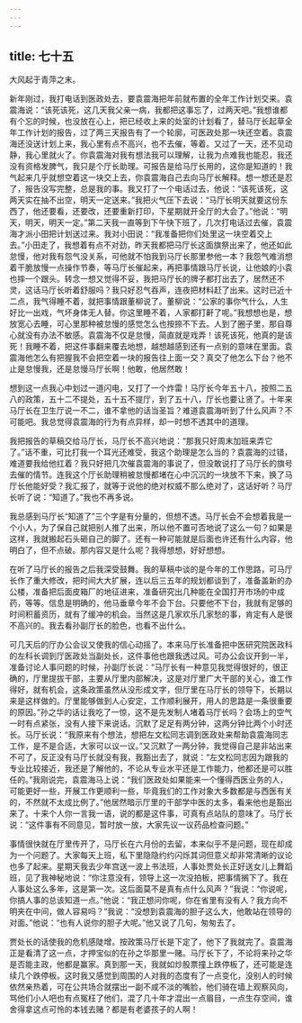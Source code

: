 ```yaml
---
---
---
```

title: 七十五
---




大风起于青萍之末。

新年刚过，我打电话到医政处去，要袁震海把年前就布置的全年工作计划交来。袁震海说：“该死该死，这几天我父亲一病，我都把这事忘了，过两天吧。”我想谁都有个忘的时候，也没放在心上，把已经收上来的处室的计划看了，替马厅长起草全年工作计划的报告，过了两三天报告有了一个轮廓，可医政处那一块还空着。袁震海还没送计划上来，我心里有点不高兴，也不去催，等着。又过了一天，还不见动静，我心里就火了。你袁震海对我有想法我可以理解，让我为点难我也能忍，我还没有资格发脾气，我只是个厅长助理。可报告是给马厅长用的，这你是知道的！我气起来几乎就想空着这一块交上去，你袁震海自己去向马厅长解释。想一想还是忍了，报告没写完整，总是我的事。我又打了一个电话过去，他说：“该死该死，这两天实在抽不出空，明天一定送来。”我把火气压下去说：“马厅长明天就要这份东西了，他还要看，还要改，还要重新打印，下星期就开全厅的大会了。”他说：“明天，明天，明天一定。”第二天我一直等到下午快下班了，几次打电话过去催，袁震海才派小田把计划送过来。我对小田说：“我准备把你们处里这一块空着交上去。”小田走了，我想着有点不对劲，昨天我都把马厅长这面旗祭出来了，他还如此怠慢，他对我有怨气没关系，可他就不怕我到马厅长那里参他一本？我怨气难消想着干脆放慢一点操作节奏，等马厅长催起来，再把事情跟马厅长说，让他娘的小袁也摔一个跟头。转念一想又觉得不妥，我把马厅长的牌子都打出去了，居然还不灵，这话马厅长听着舒服吗？我只好忍气吞声，连夜把材料赶了出来。这时已近十二点，我气得睡不着，就把事情跟董柳说了。董柳说：“公家的事你气什么，人生好比一出戏，气坏身体无人替。你这里睡不着，人家都打鼾了呢。”我想想也是，想放宽心去睡，可心里那种被怠慢的感觉怎么也按捺不下去。人到了圈子里，那自尊心就没有办法不敏感。袁震海不仅是怠慢，简直就是戏弄！该死该死，他真的是该死！我睡不着，把这件事翻来覆去地想，越想越感到还有一点别的意味在里面。袁震海他怎么有把握我不会把空着一块的报告往上面一交？真交了他怎么下台？他不止是怠慢我，还是怠慢马厅长啊！他敢，他居然敢！

想到这一点我心中划过一道闪电，又打了一个炸雷！马厅长今年五十八，按照二五八的政策，五十二不提处，五十五不提厅，到了五十八，厅长也要让贤了。十年来马厅长在卫生厅说一不二，谁不拿他的话当圣旨？难道袁震海听到了什么风声？不可能吧。我总觉得袁震海的行为有点异样，却一时想不透其中的道理。

我把报告的草稿交给马厅长，马厅长不高兴地说：“那我只好周末加班来弄它了。”话不重，可比打我一个耳光还难受，我这个助理是怎么当的？袁震海的过错，难道要我给他扛着？我只好把几次催袁震海的事说了，但没敢说打了马厅长的旗号去催的情节。连我这个厅长助理稍被怠慢都堵在心中沉沉的一块放不下来，换了马厅长他能好受？我汇报了，就等于说他的绝对权威不那么绝对了，这话好听？马厅长听了说：“知道了。”我也不再多说。

我总感到马厅长“知道了”三个字是有分量的，但想不透。马厅长会不会想着我是一个小人，为了保自己就把别人推了出来，所以他不置可否地说了这么一句？如果是这样，我就搬起石头砸自己的脚了。还有一种可能就是后面也许还有什么内容，他明白了，但不点破。那内容又是什么呢？我得想想，好好想想。

在听了马厅长的报告之后我深受鼓舞。我的草稿中谈的是今年的工作思路，可马厅长作了重大修改，把时间大大扩展，连以后三五年的规划都谈到了，准备盖新的办公楼，准备把后面皮箱厂的地征进来，准备研究出几种能在全国打开市场的中成药，等等。信息是明确的，他马垂章今年不会下台。只要他不下台，我就有足够的时间积蓄资历，就有了缓冲的机会。当然这是几家欢乐几家愁的事，肯定有人是很不高兴的。我去看孙副厅长的脸色，也看不出什么。

可几天后的厅办公会议又使我的信心动摇了。本来马厅长准备把中医研究院医政科的左科长调到厅医政处当副处长，这件事他也跟我透过风。可办公会议开到一半，准备讨论人事问题的时候，孙副厅长说：“马厅长有一种意见我觉得很好的，很正确的，厅里提拔干部，主要从厅里内部解决，这是对厅里广大干部的关心，谁工作得好，就有机会，这条政策虽然从没形成文字，但厅里在马厅长的领导下，长期以来是这样做的。厅里能够做到人心安定，工作顺利展开，用人的思路是一条很重要的原因。”孙之华的话让我吃了一惊，这不是先发制人堵着马厅长吗？会场上的空气一时有点紧张，没有人接下来说话。沉默了足足有两分钟，这两分钟比两个小时还长。马厅长说：“我原来有个想法，想把左文松同志调到医政处来帮助袁震海同志工作，是不是合适，大家可以议一议。”又沉默了一两分钟，我觉得自己是非站出来不可了，反正没有马厅长就没有我，我豁出去了，就说：“左文松同志因为跟我的专业比较接近，我还是了解他的，不论从专业水平还是工作能力，他都还是可以胜任的。”我刚说完，袁震海马上说：“我们医政处如果能来一个懂得西医业务的人，可能更好一些，开展工作更顺利一些，毕竟我们的工作对象大多数都是与西医有关的，不然就不太成比例了。”他居然暗示厅里的干部学中医的太多，看来他也是豁出来了。十来个人你一言我一语，说的都是这件事，可真有点站队的意味了。马厅长说：“这件事有不同意见，暂时放一放，大家先议一议药品检查问题。”

事情很快就在厅里传开了，马厅长在六月份的去留，本来似乎不是问题，现在却成为一个问题了。大家每天上班，私下里隐隐约约闪烁其词但意义却非常清晰的议论也多了起来。星期天我去少年宫送一波上书法班，人事处贾处长正好送女儿上舞蹈班，见了我神秘地说：“你注意没有，领导上这一次没拍板，把事情搁下了。我在人事处这么多年，这是第一次。这后面莫不是真有点什么风声？”我说：“你说呢，你搞人事的总该知道一点。”他说：“我正想问你呢，你在省里有没有人？我方向不明夹在中间，做人容易吗？”我说：“没想到袁震海的胆子这么大，他敢站在领导的对面。”他说：“也有人说你的胆子大呢。”他又说了几句，匆匆去了。

贾处长的话使我的危机感陡增。按政策马厅长是下定了，他下了我就完了。袁震海正是看清了这一点，才押宝似的在孙之华那里一赌。马厅长下了，不论将来孙之华是否能主政，他都是赢家。真到那一天，我就如炒股票撞上跌停板了，还可能是连续几个跌停板。这时我又感觉到周围的人对我的态度有了一点变化，没别人的时候依然亲热着，可在公共场合就摆出一副不咸不淡的嘴脸，他们骑在墙上观察风向，骂他们小人吧也有点冤枉了他们，混了几十年才混出一点眉目，一点生存空间，谁舍得拿这点可怜的本钱去赌？都是有老婆孩子的人啊！